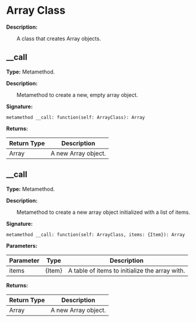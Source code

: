 
# Array Class

**Description:**

&emsp;&emsp;A class that creates Array objects.

## __call

**Type:** Metamethod.

**Description:**

&emsp;&emsp;Metamethod to create a new, empty array object.

**Signature:**
```tl
metamethod __call: function(self: ArrayClass): Array
```

**Returns:**

| Return Type | Description |
| --- | --- |
| Array | A new Array object. |

## __call

**Type:** Metamethod.

**Description:**

&emsp;&emsp;Metamethod to create a new array object initialized with a list of items.

**Signature:**
```tl
metamethod __call: function(self: ArrayClass, items: {Item}): Array
```

**Parameters:**

| Parameter | Type | Description |
| --- | --- | --- |
| items | \{Item} | A table of items to initialize the array with. |

**Returns:**

| Return Type | Description |
| --- | --- |
| Array | A new Array object. |